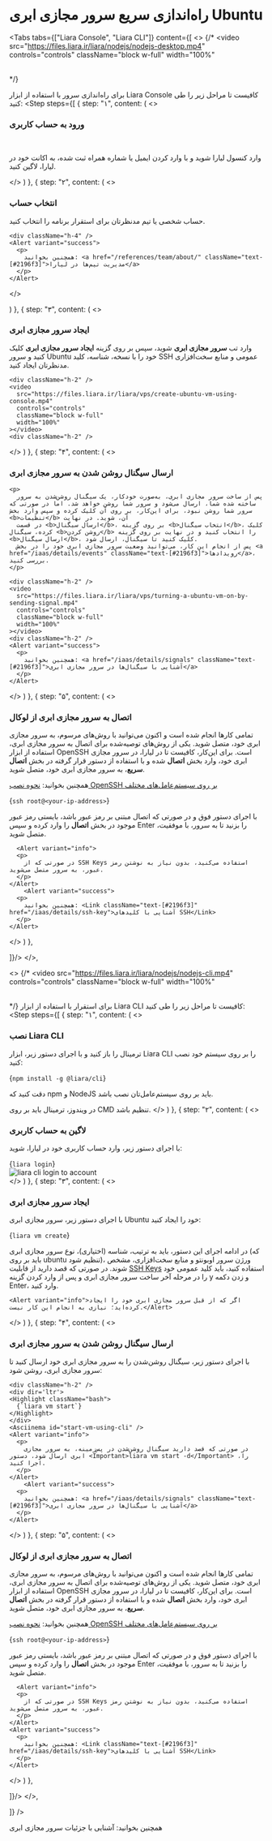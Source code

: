 

<Layout>
<Head>
<title>مستندات راه‌اندازی سریع سرور مجازی ابری Ubuntu اوبونتو - لیارا</title>
<meta property="og:title" content="مستندات خدمات رایانش ابری لیارا" />
<meta property="og:description" content="مستندات مربوط به نحوه راه‌اندازی سریع سرور مجازی اوبونتو Ubuntu در لیارا"  />
<meta property="og:image" content="https://files.liara.ir/liara/logos/liara-poster.jpg" />
</Head>

# راه‌اندازی سریع سرور مجازی ابری Ubuntu 

<Tabs 
  tabs={["Liara Console", "Liara CLI"]} 
  content={[
  <>
  {/* <video
  src="https://files.liara.ir/liara/nodejs/nodejs-desktop.mp4"
  controls="controls"
  className="block w-full"
  width="100%"
  ></video>
  
  <br /> */}

  برای راه‌اندازی سرور با استفاده از ابزار <Link className="text-[#2196f3] " href="/references/console/about">Liara Console</Link> کافیست تا مراحل زیر را طی کنید:
  <Step  steps={[
{
  step: "۱",
  content: (
  <>
    <h3>ورود به حساب کاربری</h3>   
    <p>وارد <Link className="text-[#2196f3] " href="https://console.liara.ir">کنسول لیارا</Link> شوید و با وارد کردن ایمیل یا شماره همراه ثبت شده، به اکانت خود در لیارا، لاگین کنید.</p>
  </>
  )
  },
  {
  step: "۲",
  content: (
  <>
    <h3>انتخاب حساب</h3>
    <p>حساب شخصی یا تیم مدنظرتان برای استقرار برنامه را انتخاب کنید.</p>
    
    <div className="h-4" />
    <Alert variant="success">
      <p>
        همچنین بخوانید: <a href="/references/team/about/" className="text-[#2196f3]">مدیریت تیم‌ها در لیارا</a>
      </p>
    </Alert>
  </>

  )
  },
  {
  step: "۳",
  content: (
  <>
    <h3>ایجاد سرور مجازی ابری</h3>
    <p>وارد تب <b>سرور مجازی ابری</b> شوید، سپس بر روی گزینه <b>ایجاد سرور مجازی ابری</b> کلیک کنید و سرور Ubuntu خود را با نسخه، شناسه، <Link className="text-[#2196f3] " href="/iaas/details/ssh-key">کلید SSH عمومی</Link> و <Link className="text-[#2196f3] " href="/iaas/details/hardware-plans">منابع سخت‌افزاری</Link> مدنظرتان ایجاد کنید.</p>

    <div className="h-2" />
    <video
      src="https://files.liara.ir/liara/vps/create-ubuntu-vm-using-console.mp4"
      controls="controls"
      className="block w-full"
      width="100%"
    ></video>
    <div className="h-2" />
  </>
  )
  },
  {
  step: "۴",
  content: (
  <>
    <h3>ارسال سیگنال روشن شدن به سرور مجازی ابری</h3>
    
    <p>
      پس از ساخت سرور مجازی ابری، به‌صورت خودکار، یک سیگنال روشن‌شدن به سرور ساخته شده شما، ارسال می‌شود و سرور شما روشن خواهد شد. اما در صورتی که سرور شما روشن نبود، برای این‌کار، بر روی آن کلیک کرده و سپس وارد بخش <b>تنظیمات</b> آن، شوید. در نهایت 
      در قسمت <b>ارسال سیگنال</b>، بر روی گزینه <b>انتخاب سیگنال</b>، کلیک کرده، سیگنال <b>روشن کردن</b> را انتخاب کنید و در نهایت بر روی گزینه <b>ارسال سیگنال</b>، کلیک کنید تا سیگنال، ارسال شود.
      پس از انجام این کار، می‌توانید وضعیت سرور مجازی ابری خود را در بخش <a href="/iaas/details/events" className="text-[#2196f3]">رویدادها</a>، بررسی کنید. 
    </p>
        
    <div className="h-2" />
    <video
      src="https://files.liara.ir/liara/vps/turning-a-ubuntu-vm-on-by-sending-signal.mp4"
      controls="controls"
      className="block w-full"
      width="100%"
    ></video>
    <div className="h-2" />
    <Alert variant="success">
      <p>
        همچنین بخوانید: <a href="/iaas/details/signals" className="text-[#2196f3]">آشنایی با سیگنال‌ها در سرور مجازی ابری</a>
      </p>
    </Alert>
  </>
  )
  },
  {
  step: "۵",
  content: (
  <>
    <h3>اتصال به سرور مجازی ابری از لوکال</h3>
    <p>
      تمامی کارها انجام شده است و اکنون می‌توانید با روش‌های مرسوم، به سرور مجازی ابری خود، متصل شوید. یکی از روش‌های توصیه‌شده برای اتصال به سرور مجازی ابری، استفاده از ابزار OpenSSH است. برای این‌کار، کافیست 
       تا در لیارا، در سرور مجازی ابری خود، وارد بخش <b>اتصال</b> شده و با استفاده از دستور قرار گرفته در بخش <b>اتصال سریع</b>، به سرور مجازی ابری خود، متصل شوید.
    </p>
        <div className="h-2" />
    <Alert variant="success">
      <p>
        همچنین بخوانید: <a href="/iaas/details/openssh-package/#install-ssh" className="text-[#2196f3]">نحوه نصب OpenSSH بر روی سیستم‌عامل‌های مختلف</a>
      </p>
    </Alert>
    <div className="h-2" />
    <div dir='ltr'>
    <Highlight className="json">
      {`ssh root@<your-ip-address>`}
    </Highlight>
    </div>
    <Asciinema id="connect-to-ubuntu-server-using-ssh" />
    <div className="h-2" />
    <p>
      با اجرای دستور فوق و در صورتی که اتصال مبتنی بر رمز عبور باشد، بایستی رمز عبور موجود در بخش <b>اتصال</b> را وارد کرده و سپس <Important>Enter</Important> را بزنید تا به سرور، با موفقیت، متصل شوید.
    </p>
    <div className="h-2" />

      <Alert variant="info">
      <p>
        در صورتی که از SSH Keys استفاده می‌کنید، بدون نیاز به نوشتن رمز عبور، به سرور متصل می‌شوید.
      </p>
    </Alert>
        <Alert variant="success">
      <p>
        همچنین بخوانید: <Link className="text-[#2196f3]" href="/iaas/details/ssh-key">آشنایی با کلیدهای SSH</Link>
      </p>
    </Alert>
  </>
  )
  },

]}/>
  </>,

  <>
  {/* <video
  src="https://files.liara.ir/liara/nodejs/nodejs-cli.mp4"
  controls="controls"
  className="block w-full"
  width="100%"
  ></video>
  <br /> */}
  برای استقرار با استفاده از ابزار <Link className="text-[#2196f3] " href="/references/cli/about">Liara CLI</Link> کافیست تا مراحل زیر را طی کنید:
  <Step  steps={[
{
  step: "۱",
  content: (
  <>
    <h3>نصب Liara CLI</h3>
    <p>ترمینال را باز کنید و با اجرای دستور زیر، ابزار Liara CLI را بر روی سیستم خود نصب کنید:</p>
    <div dir='ltr'>
      <Highlight className="bash">
        {`npm install -g @liara/cli`}
      </Highlight>
    </div>
    <div className="h-2" />
    <Alert variant="info">
      <p>
      دقت کنید که <Link className="text-[#2196f3] " href="https://nodejs.org">npm و NodeJS</Link> باید بر روی سیستم‌عامل‌تان نصب باشد.
      </p>
    </Alert>
    <Alert variant="warning">در ویندوز، ترمینال باید بر روی CMD تنظیم باشد.</Alert>
  </>
  )
  },
  {
  step: "۲",
  content: (
  <>
    <h3>لاگین به حساب کاربری</h3>
    <p>با اجرای دستور زیر، وارد حساب کاربری خود در لیارا، شوید:</p>
    <div dir='ltr'>
      <Highlight className="bash">
        {`liara login`}
      </Highlight>
    </div>
    <div className="h-4" />
    <img src="https://files.liara.ir/liara/docs/liaracli-login.gif" alt="liara cli login to account" />
    <div className="h-4" />
  </>
  )
  },
  {
  step: "۳",
  content: (
  <>
    <h3>ایجاد سرور مجازی ابری</h3>
    <p>با اجرای دستور زیر، سرور مجازی ابری Ubuntu خود را ایجاد کنید:</p>
    <div dir='ltr'>
      <Highlight className="bash">
        {`liara vm create`}
      </Highlight>
    </div>
    <Asciinema id="create-ubuntu-vm-using-cli" />
    <div className="h-2" />
    <p>در ادامه اجرای این دستور، باید به ترتیب، شناسه (اختیاری)، نوع سرور مجازی ابری (که باید بر روی ubuntu تنظیم شود)، ورژن سرور اوبونتو و <Link className="text-[#2196f3] " href="/iaas/details/hardware-plans">منابع سخت‌افزاری</Link>، مشخص شوند. در صورتی که قصد دارید از قابلیت <a href="/iaas/details/ssh-key" className="text-[#2196f3]">SSH Keys</a> استفاده کنید، باید کلید عمومی خود را در مرحله آخر ساخت سرور مجازی ابری و پس از وارد کردن گزینه <Important>y</Important> و زدن دکمه <Important>Enter</Important>، وارد کنید.</p>
    <div className="h-2" />

    <Alert variant="info">اگر که از قبل سرور مجازی ابری خود را ایجاد کرده‌اید؛ نیازی به انجام این کار نیست.</Alert>

  </>
  )
  },
  {
  step: "۴",
  content: (
  <>
    <h3>ارسال سیگنال روشن شدن به سرور مجازی ابری</h3> 
    <p>با اجرای دستور زیر، سیگنال روشن‌شدن را به سرور مجازی ابری خود ارسال کنید تا سرور مجازی ابری، روشن شود:</p>
    
    <div className="h-2" />
    <div dir='ltr'>
    <Highlight className="bash">
      {`liara vm start`}
    </Highlight>
    </div>
    <Asciinema id="start-vm-using-cli" />
    <Alert variant="info">
      <p>
        در صورتی که قصد دارید سیگنال روشن‌شدن در پس‌زمینه، به سرور مجازی ابری ارسال شود، دستور <Important>liara vm start -d</Important> را، اجرا کنید. 
      </p>
    </Alert>
        <Alert variant="success">
      <p>
        همچنین بخوانید: <a href="/iaas/details/signals" className="text-[#2196f3]">آشنایی با سیگنال‌ها در سرور مجازی ابری</a>
      </p>
    </Alert>
  </>
  )
  },
  {
  step: "۵",
  content: (
  <>
    <h3>اتصال به سرور مجازی ابری از لوکال</h3>
    <p>
      تمامی کارها انجام شده است و اکنون می‌توانید با روش‌های مرسوم، به سرور مجازی ابری خود، متصل شوید. یکی از روش‌های توصیه‌شده برای اتصال به سرور مجازی ابری، استفاده از ابزار OpenSSH است. برای این‌کار، کافیست 
       تا در لیارا، در سرور مجازی ابری خود، وارد بخش <b>اتصال</b> شده و با استفاده از دستور قرار گرفته در بخش <b>اتصال سریع</b>، به سرور مجازی ابری خود، متصل شوید.
    </p>
    <div className="h-2" />
    <Alert variant="success">
      <p>
        همچنین بخوانید: <a href="/iaas/details/openssh-package/#install-ssh" className="text-[#2196f3]">نحوه نصب OpenSSH بر روی سیستم‌عامل‌های مختلف</a>
      </p>
    </Alert>
    <div className="h-2" />
    <div dir='ltr'>
    <Highlight className="json">
      {`ssh root@<your-ip-address>`}
    </Highlight>
    </div>
    <Asciinema id="connect-to-ubuntu-server-using-ssh" />
    <div className="h-2" />
    <p>
      با اجرای دستور فوق و در صورتی که اتصال مبتنی بر رمز عبور باشد، بایستی رمز عبور موجود در بخش <b>اتصال</b> را وارد کرده و سپس <Important>Enter</Important> را بزنید تا به سرور، با موفقیت، متصل شوید.
    </p>
    <div className="h-2" />

      <Alert variant="info">
      <p>
        در صورتی که از SSH Keys استفاده می‌کنید، بدون نیاز به نوشتن رمز عبور، به سرور متصل می‌شوید.
      </p>
    </Alert>
    <Alert variant="success">
      <p>
        همچنین بخوانید: <Link className="text-[#2196f3]" href="/iaas/details/ssh-key">آشنایی با کلیدهای SSH</Link>
      </p>
    </Alert>
  </>
  )
  },

]}/>
  </>,

]} 
/>

<Alert variant="success">
<p>
  همچنین بخوانید: <Link href="/iaas/details/about/" className="text-[#2196f3]">آشنایی با جزئیات سرور مجازی ابری</Link>
</p>
</Alert>

</Layout>